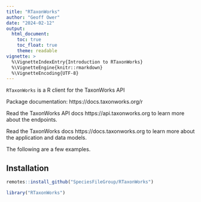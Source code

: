 ```yaml
---
title: "RTaxonWorks"
author: "Geoff Ower"
date: "2024-02-12"
output:
  html_document:
    toc: true
    toc_float: true
    theme: readable
vignette: >
  %\VignetteIndexEntry{Introduction to RTaxonWorks}
  %\VignetteEngine{knitr::rmarkdown}
  %\VignetteEncoding{UTF-8}
---
```




`RTaxonWorks` is a R client for the TaxonWorks API

Package documentation: https://docs.taxonworks.org/r

Read the TaxonWorks API docs https://api.taxonworks.org to 
learn more about the endpoints.

Read the TaxonWorks docs https://docs.taxonworks.org to 
learn more about the application and data models.

The following are a few examples.

## Installation


```r
remotes::install_github("SpeciesFileGroup/RTaxonWorks")
```


```r
library("RTaxonWorks")
```
